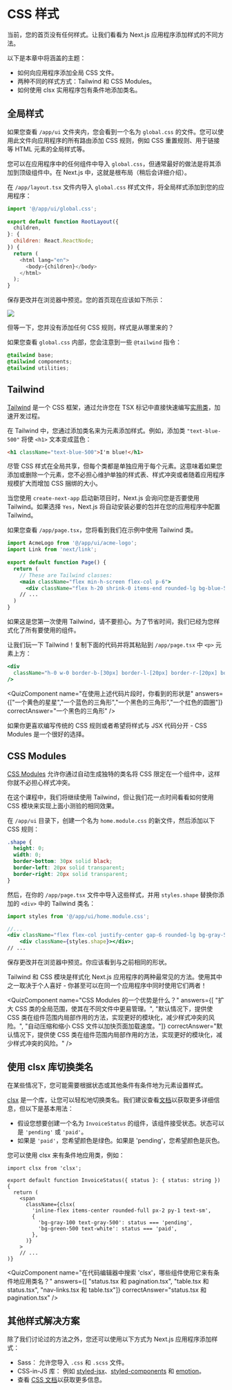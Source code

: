 
# CSS 样式

当前，您的首页没有任何样式。让我们看看为 Next.js 应用程序添加样式的不同方法。

以下是本章中将涵盖的主题：

* 如何向应用程序添加全局 CSS 文件。
* 两种不同的样式方式：Tailwind 和 CSS Modules。
* 如何使用 clsx 实用程序包有条件地添加类名。

## 全局样式

如果您查看 `/app/ui` 文件夹内，您会看到一个名为 `global.css` 的文件。您可以使用此文件向应用程序的所有路由添加 CSS 规则，例如 CSS 重置规则、用于链接等 HTML 元素的全局样式等。

您可以在应用程序中的任何组件中导入 `global.css`，但通常最好的做法是将其添加到顶级组件中。在 Next.js 中，这就是根布局（稍后会详细介绍）。

在 `/app/layout.tsx` 文件内导入 `global.css` 样式文件，将全局样式添加到您的应用程序：

```js showLineNumbers {1} filename="/app/layout.tsx" copy
import '@/app/ui/global.css';
 
export default function RootLayout({
  children,
}: {
  children: React.ReactNode;
}) {
  return (
    <html lang="en">
      <body>{children}</body>
    </html>
  );
}
```

保存更改并在浏览器中预览。您的首页现在应该如下所示：

![](/imgs/chapter2-home-page-with-tailwind.avif)

但等一下，您并没有添加任何 CSS 规则，样式是从哪里来的？

如果您查看 `global.css` 内部，您会注意到一些 `@tailwind` 指令：

```css showLineNumbers filename="/app/ui/global.css" copy
@tailwind base;
@tailwind components;
@tailwind utilities;
```

## Tailwind

[Tailwind](https://tailwindcss.com/) 是一个 CSS 框架，通过允许您在 TSX 标记中直接快速编写[实用类](https://tailwindcss.com/docs/utility-first)，加速开发过程。

在 Tailwind 中，您通过添加类名来为元素添加样式。例如，添加类 `"text-blue-500"` 将使 `<h1>` 文本变成蓝色：

```html copy
<h1 className="text-blue-500">I'm blue!</h1>
```

尽管 CSS 样式在全局共享，但每个类都是单独应用于每个元素。这意味着如果您添加或删除一个元素，您不必担心维护单独的样式表、样式冲突或者随着应用程序规模扩大而增加 CSS 捆绑的大小。

当您使用 `create-next-app` 启动新项目时，Next.js 会询问您是否要使用 Tailwind。如果选择 `Yes`，Next.js 将自动安装必要的包并在您的应用程序中配置 Tailwind。

如果您查看 `/app/page.tsx`，您将看到我们在示例中使用 Tailwind 类。

```jsx showLineNumbers filename="/app/page.tsx" copy
import AcmeLogo from '@/app/ui/acme-logo';
import Link from 'next/link';
 
export default function Page() {
  return (
    // These are Tailwind classes:
    <main className="flex min-h-screen flex-col p-6">
      <div className="flex h-20 shrink-0 items-end rounded-lg bg-blue-500 p-4 md:h-52">
    // ...
  )
}
```

如果这是您第一次使用 Tailwind，请不要担心。为了节省时间，我们已经为您样式化了所有要使用的组件。

让我们玩一下 Tailwind！复制下面的代码并将其粘贴到 `/app/page.tsx` 中 `<p>` 元素上方：

```jsx showLineNumbers filename="/app/page.tsx" copy
<div
  className="h-0 w-0 border-b-[30px] border-l-[20px] border-r-[20px] border-b-black border-l-transparent border-r-transparent"
/>
```

<QuizComponent
  name="在使用上述代码片段时，你看到的形状是"
  answers={["一个黄色的星星","一个蓝色的三角形","一个黑色的三角形","一个红色的圆圈"]}
  correctAnswer="一个黑色的三角形"
/>

如果你更喜欢编写传统的 CSS 规则或者希望将样式与 JSX 代码分开 - CSS Modules 是一个很好的选择。

## CSS Modules

[CSS Modules](https://nextjs.org/docs/pages/building-your-application/styling) 允许你通过自动生成独特的类名将 CSS 限定在一个组件中，这样你就不必担心样式冲突。

在这个课程中，我们将继续使用 Tailwind，但让我们花一点时间看看如何使用 CSS 模块来实现上面小测验的相同效果。

在 `/app/ui` 目录下，创建一个名为 `home.module.css` 的新文件，然后添加以下 CSS 规则：

```css showLineNumbers filename="/app/ui/home.module.css" copy
.shape {
  height: 0;
  width: 0;
  border-bottom: 30px solid black;
  border-left: 20px solid transparent;
  border-right: 20px solid transparent;
}
```

然后，在你的 `/app/page.tsx` 文件中导入这些样式，并用 `styles.shape` 替换你添加的 `<div>` 中的 Tailwind 类名：

```jsx showLineNumbers {1, 5} filename="/app/page.tsx" copy
import styles from '@/app/ui/home.module.css';

//...
<div className="flex flex-col justify-center gap-6 rounded-lg bg-gray-50 px-6 py-10 md:w-2/5 md:px-20">
    <div className={styles.shape}></div>;
// ...
```

保存更改并在浏览器中预览。你应该看到与之前相同的形状。

Tailwind 和 CSS 模块是样式化 Next.js 应用程序的两种最常见的方法。使用其中之一取决于个人喜好 - 你甚至可以在同一个应用程序中同时使用它们两者！

<QuizComponent
  name="CSS Modules 的一个优势是什么？"
  answers={[
    "扩大 CSS 类的全局范围，使其在不同文件中更易管理。",
    "默认情况下，提供使 CSS 类在组件范围内局部作用的方法，实现更好的模块化，减少样式冲突的风险。",
    "自动压缩和缩小 CSS 文件以加快页面加载速度。"]}
  correctAnswer="默认情况下，提供使 CSS 类在组件范围内局部作用的方法，实现更好的模块化，减少样式冲突的风险。"
/>

## 使用 clsx 库切换类名

在某些情况下，您可能需要根据状态或其他条件有条件地为元素设置样式。

[clsx](https://www.npmjs.com/package/clsx) 是一个库，让您可以轻松地切换类名。我们建议查看[文档](https://github.com/lukeed/clsx)以获取更多详细信息，但以下是基本用法：

* 假设您想要创建一个名为 `InvoiceStatus` 的组件，该组件接受状态。状态可以是 `'pending'` 或 `'paid'`。
* 如果是 `'paid'`，您希望颜色是绿色。如果是 'pending'，您希望颜色是灰色。

您可以使用 clsx 来有条件地应用类，例如：

```tsx showLineNumbers {9-10} filename="/app/ui/invoices/status.tsx" copy
import clsx from 'clsx';
 
export default function InvoiceStatus({ status }: { status: string }) {
  return (
    <span
      className={clsx(
        'inline-flex items-center rounded-full px-2 py-1 text-sm',
        {
          'bg-gray-100 text-gray-500': status === 'pending',
          'bg-green-500 text-white': status === 'paid',
        },
      )}
    >
    // ...
)}
```

<QuizComponent
  name="在代码编辑器中搜索 'clsx'，哪些组件使用它来有条件地应用类名？"
  answers={[
    "status.tsx 和 pagination.tsx",
    "table.tsx 和 status.tsx",
    "nav-links.tsx 和 table.tsx"]}
  correctAnswer="status.tsx 和 pagination.tsx"
/>

## 其他样式解决方案

除了我们讨论过的方法之外，您还可以使用以下方式为 Next.js 应用程序添加样式：

* Sass： 允许您导入 `.css` 和 `.scss` 文件。
* CSS-in-JS 库： 例如 [styled-jsx](https://github.com/vercel/styled-jsx)、[styled-components](https://github.com/vercel/next.js/tree/canary/examples/with-styled-components) 和 [emotion](https://github.com/vercel/next.js/tree/canary/examples/with-emotion)。
* 查看 [CSS 文档](https://nextjs.org/docs/app/building-your-application/styling)以获取更多信息。

<FollowMe />
